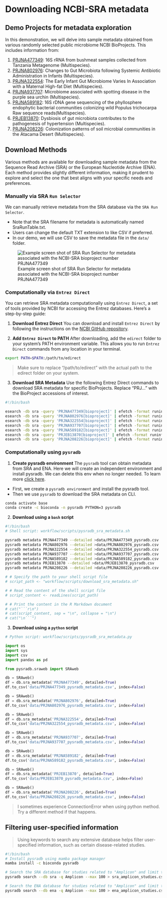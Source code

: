 # Downloading NCBI-SRA metadata

## Demo Projects for metadata exploration
In this demonstration, we will delve into sample metadata obtained from various randomly selected public microbiome NCBI BioProjects. This includes information from:

1. [PRJNA477349](https://www.ncbi.nlm.nih.gov/sra/?term=PRJNA477349): 16S rRNA from bushmeat samples collected from Tanzania Metagenome (Multispecies). 
2. [PRJNA802976](https://www.ncbi.nlm.nih.gov/sra/?term=PRJNA802976): Changes to Gut Microbiota following Systemic Antibiotic Administration in Infants (Multispecies). 
3. [PRJNA322554](https://www.ncbi.nlm.nih.gov/sra/?term=PRJNA322554): The Early Infant Gut Microbiome Varies In Association with a Maternal High-fat Diet (Multispecies).
4. [PRJNA937707](https://www.ncbi.nlm.nih.gov/sra/?term=PRJNA937707): Microbiome associated with spotting disease in the purple sea urchin (Multispecies).
5. [PRJNA589182](https://www.ncbi.nlm.nih.gov/sra/?term=PRJNA589182): 16S rDNA gene sequencing of the phyllosphere endophytic bacterial communities colonizing wild Populus trichocarpa Raw sequence reads(Multispecies).
6. [PRJEB13870](https://www.ncbi.nlm.nih.gov/sra/?term=PRJEB13870): Dysbiosis of gut microbiota contributes to the pathogenesis of hypertension (Multispecies).
7. [PRJNA208226](https://www.ncbi.nlm.nih.gov/sra/?term=PRJEB13870): Colonization patterns of soil microbial communities in the Atacama Desert (Multispecies).

## Download Methods
Various methods are available for downloading sample metadata from the Sequence Read Archive (SRA) or the European Nucleotide Archive (ENA). Each method provides slightly different information, making it prudent to explore and select the one that best aligns with your specific needs and preferences.

### Manually via SRA `Run Selector`
We can manually retrieve metadata from the SRA database via the `SRA Run Selector`. 

- Note that the SRA filename for metadata is automatically named SraRunTable.txt.
- Users can change the default TXT extension to like CSV if preferred.
- In our demo, we will use CSV to save the metadata file in the `data/` folder.

![Example screen shot of SRA Run Selector for metadata associated with the NCBI-SRA bioproject number PRJNA477349](images/sra_run_selector.png){#runselector}

### Computationally via `Entrez Direct`

You can retrieve SRA metadata computationally using `Entrez Direct`, a set of tools provided by NCBI for accessing the Entrez databases. Here's a step-by-step guide:

1. **Download Entrez Direct**
   You can download and install `Entrez Direct` by following the instructions on the [NCBI GitHub repository](https://github.com/ncbi/edirect).

2. **Add `Entrez Direct` to PATH**
   After downloading, add the `edirect` folder to your system's PATH environment variable. This allows you to run `Entrez Direct` commands from any location in your terminal.

```bash
export PATH=$PATH:/path/to/edirect
```
> Make sure to replace "/path/to/edirect" with the actual path to the edirect folder on your system.

3. **Download SRA Metadata**
Use the following Entrez Direct commands to download SRA metadata for specific BioProjects. Replace "PRJ..." with the BioProject accessions of interest.



```bash
#!/bin/bash

esearch -db sra -query 'PRJNA477349[bioproject]' | efetch -format runinfo >data/runinfo_PRJNA477349_metadata.csv;
esearch -db sra -query 'PRJNA802976[bioproject]' | efetch -format runinfo >data/runinfo_PRJNA802976_metadata.csv;
esearch -db sra -query 'PRJNA322554[bioproject]' | efetch -format runinfo >data/runinfo_PRJNA322554_metadata.csv;
esearch -db sra -query 'PRJNA937707[bioproject]' | efetch -format runinfo >data/runinfo_PRJNA937707_metadata.csv;
esearch -db sra -query 'PRJNA589182[bioproject]' | efetch -format runinfo >data/runinfo_PRJNA589182_metadata.csv;
esearch -db sra -query 'PRJEB13870[bioproject]' | efetch -format runinfo >data/runinfo_PRJEB13870_metadata.csv;
esearch -db sra -query 'PRJNA208226[bioproject]' | efetch -format runinfo >data/runinfo_PRJNA208226_metadata.csv;
```

### Computationally using `pysradb`

1. **Create pysradb environment**
The `pysradb` tool can obtain metadata from SRA and ENA. Here we will create an independent environment and install pysradb. We can delete this env when no longer needed.
To learn more [click here](https://saket-choudhary.me/pysradb/quickstart.html).

- First, we create a `pysradb environment` and install the pysradb tool.
- Then we use `pysradb` to download the SRA metadata on CLI.

```bash
conda activate base
conda create -c bioconda -n pysradb PYTHON=3 pysradb
```

2. **Download using a `bash` script**
```bash
#!/bin/bash
# Shell script: workflow/scripts/pysradb_sra_metadata.sh

pysradb metadata PRJNA477349 --detailed >data/PRJNA477349_pysradb.csv
pysradb metadata PRJNA802976 --detailed >data/PRJNA802976_pysradb.csv
pysradb metadata PRJNA322554 --detailed >data/PRJNA322554_pysradb.csv
pysradb metadata PRJNA937707 --detailed >data/PRJNA937707_pysradb.csv
pysradb metadata PRJNA589182 --detailed >data/PRJNA589182_pysradb.csv
pysradb metadata PRJEB13870 --detailed >data/PRJEB13870_pysradb.csv
pysradb metadata PRJNA208226 --detailed >data/PRJNA208226_pysradb.csv
```


```r
# # Specify the path to your shell script file
# script_path <- "workflow/scripts/download_sra_metadata.sh"

# # Read the content of the shell script file
# script_content <- readLines(script_path)

# # Print the content in the R Markdown document
# cat("```r\n")
# cat(script_content, sep = "\n", collapse = "\n")
# cat("\n```")

```


3. **Download using a `python` script**
```python
# Python script: workflow/scripts/pysradb_sra_metadata.py

import os
import sys
import csv
import pandas as pd

from pysradb.sraweb import SRAweb

db = SRAweb()
df = db.sra_metadata('PRJNA477349', detailed=True)
df.to_csv('data/PRJNA477349_pysradb_metadata.csv', index=False)

db = SRAweb()
df = db.sra_metadata('PRJNA802976', detailed=True)
df.to_csv('data/PRJNA802976_pysradb_metadata.csv', index=False)

db = SRAweb()
df = db.sra_metadata('PRJNA322554', detailed=True)
df.to_csv('data/PRJNA322554_pysradb_metadata.csv', index=False)

db = SRAweb()
df = db.sra_metadata('PRJNA937707', detailed=True)
df.to_csv('data/PRJNA937707_pysradb_metadata.csv', index=False)

db = SRAweb()
df = db.sra_metadata('PRJNA589182', detailed=True)
df.to_csv('data/PRJNA589182_pysradb_metadata.csv', index=False)

db = SRAweb()
df = db.sra_metadata('PRJEB13870', detailed=True)
df.to_csv('data/PRJEB13870_pysradb_metadata.csv', index=False)

db = SRAweb()
df = db.sra_metadata('PRJNA208226', detailed=True)
df.to_csv('data/PRJNA208226_pysradb_metadata.csv', index=False)
```
> I sometimes experience ConnectionError when using python method. Try a different method if that happens.


## Filtering user-specified information
> Using keywords to search any extensive database helps filter user-specified information, such as certain disease-related studies. 

```bash
#!/bin/bash
# Install pysradb using mamba package manager
mamba install -c bioconda pysradb

# Search the SRA database for studies related to "Amplicon" and limit to 100 results
pysradb search --db sra -q Amplicon --max 100 > sra_amplicon_studies.csv

# Search the ENA database for studies related to "Amplicon" and limit to 100 results
pysradb search --db ena -q Amplicon --max 100 > ena_amplicon_studies.csv

```

